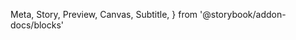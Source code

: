   Meta,
  Story,
  Preview,
  Canvas,
  Subtitle,
} from '@storybook/addon-docs/blocks'

<Meta title="Components/Modal/WalletSelectorModal" />

<Canvas isExpanded>
  <Story name="All providers">
    <div>
      <WalletSelectorModal
        open
        availableProviders={[
          ProviderType.INJECTED,
          ProviderType.FORTMATIC,
          ProviderType.NETWORK,
          ProviderType.WALLET_CONNECT,
        ]}
      />
    </div>
  </Story>
  <Story name="Detected providers">
    <div>
      <WalletSelectorModal open />
    </div>
  </Story>
  <Story name="Loading">
    <div>
      <WalletSelectorModal open loading={true} />
    </div>
  </Story>
  <Story name="Error">
    <div>
      <WalletSelectorModal open error={'Could not connect wallet'} />
    </div>
  </Story>
</Canvas>

<Divider size="small" />
